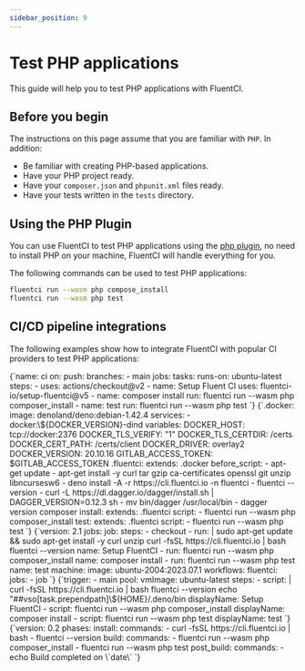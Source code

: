 ```yaml
---
sidebar_position: 9
---
```


# Test PHP applications

This guide will help you to test PHP applications with FluentCI.

## Before you begin

The instructions on this page assume that you are familiar with `PHP`. In addition:

- Be familiar with creating PHP-based applications.
- Have your PHP project ready.
- Have your `composer.json` and `phpunit.xml` files ready.
- Have your tests written in the `tests` directory.

## Using the PHP Plugin

You can use FluentCI to test PHP applications using the [php plugin](https://github.com/fluent-ci-templates/php-pipeline), no need to install PHP on your machine, FluentCI will handle everything for you.

The following commands can be used to test PHP applications:

```bash
fluentci run --wasm php compose_install
fluentci run --wasm php test
```

## CI/CD pipeline integrations

The following examples show how to integrate FluentCI with popular CI providers to test PHP applications:


<Tabs>
  <TabItem value="gha" label="Github Actions">
    <CodeBlock language="yaml" title="ci.yml">
      {`name: ci
on:
  push:
    branches:
      - main
jobs:
  tasks:
    runs-on: ubuntu-latest
    steps:
      - uses: actions/checkout@v2
      - name: Setup Fluent CI
        uses: fluentci-io/setup-fluentci@v5
      - name: composer install
        run: fluentci run --wasm php composer_install
      - name: test
        run: fluentci run --wasm php test
    `}
    </CodeBlock>
  </TabItem>
  <TabItem value="gitlab" label="GitLab CI">
    <CodeBlock language="yaml" title=".gitlab-ci.yml">
      {`.docker:
  image: denoland/deno:debian-1.42.4
  services:
    - docker:\${DOCKER_VERSION}-dind
  variables:
    DOCKER_HOST: tcp://docker:2376
    DOCKER_TLS_VERIFY: "1"
    DOCKER_TLS_CERTDIR: /certs
    DOCKER_CERT_PATH: /certs/client
    DOCKER_DRIVER: overlay2
    DOCKER_VERSION: 20.10.16
    GITLAB_ACCESS_TOKEN: $GITLAB_ACCESS_TOKEN
.fluentci:
  extends: .docker
  before_script:
    - apt-get update
    - apt-get install -y curl tar gzip ca-certificates openssl git unzip libncursesw6
    - deno install -A -r https://cli.fluentci.io -n fluentci
    - fluentci --version
    - curl -L https://dl.dagger.io/dagger/install.sh | DAGGER_VERSION=0.12.3 sh
    - mv bin/dagger /usr/local/bin
    - dagger version
composer install:
  extends: .fluentci
  script:
    - fluentci run --wasm php composer_install
test:
  extends: .fluentci
  script:
    - fluentci run --wasm php test
`}

</CodeBlock>
</TabItem>
<TabItem value="circleci" label="Circle CI">
<CodeBlock language="yaml" title=".circleci/config.yml">
{`version: 2.1
jobs:
  job:
    steps:
      - checkout
      - run: |
          sudo apt-get update && sudo apt-get install -y curl unzip
          curl -fsSL https://cli.fluentci.io | bash
          fluentci --version
        name: Setup FluentCI
      - run: fluentci run --wasm php composer_install
        name: composer install
      - run: fluentci run --wasm php test
        name: test
    machine:
      image: ubuntu-2004:2023.07.1
workflows:
  fluentci:
    jobs:
      - job
      `}
</CodeBlock>
</TabItem>
<TabItem value="azure" label="Azure Pipelines">
<CodeBlock language="yaml" title="azure-pipelines.yml">
{`trigger:
  - main
pool:
  vmImage: ubuntu-latest
steps:
  - script: |
      curl -fsSL https://cli.fluentci.io | bash
      fluentci --version
      echo "##vso[task.prependpath]\${HOME}/.deno/bin
    displayName: Setup FluentCI
  - script: fluentci run --wasm php composer_install
    displayName: composer install
  - script: fluentci run --wasm php test
    displayName: test
    `}
</CodeBlock>
</TabItem>
<TabItem value="aws" label="AWS CodePipeline">
<CodeBlock language="yaml" title="buildspec.yml">
{`version: 0.2
phases:
  install:
    commands:
      - curl -fsSL https://cli.fluentci.io | bash
      - fluentci --version
  build:
    commands:
      - fluentci run --wasm php composer_install
      - fluentci run --wasm php test
  post_build:
    commands:
      - echo Build completed on \`date\`
      `}
</CodeBlock>
</TabItem>
</Tabs>
